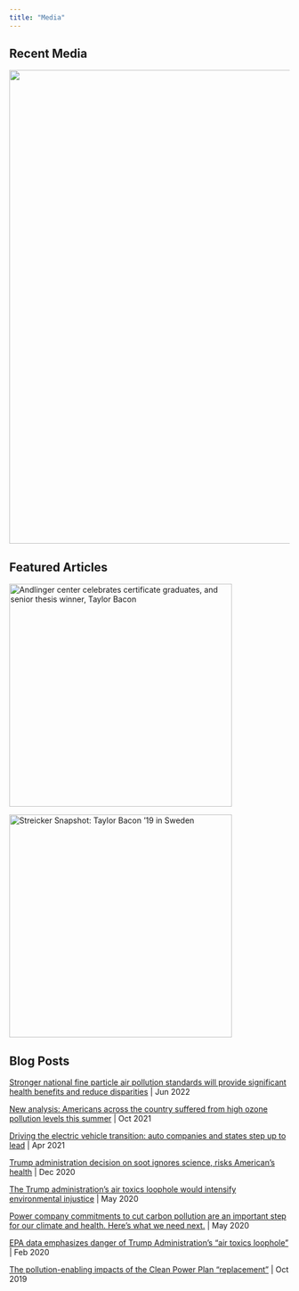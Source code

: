 ```yaml
---
title: "Media"
---
```


## Recent Media
::: {layout-ncol="1"}
[![](meter2.png){width="850"}](https://www.metergroup.com/en/meter-environment/podcast/episode-27-battle-earth-cattle-vs-solar-0)
:::

## Featured Articles

::: {layout="[50,50]"}
[![Andlinger center celebrates certificate graduates, and senior thesis winner, Taylor Bacon](Andlinger.jpg){width="400"}](https://acee.princeton.edu/acee-news/andlinger-center-celebrates-certificate-graduates-and-senior-thesis-winner-taylor-bacon/)

[![Streicker Snapshot: Taylor Bacon '19 in Sweden](stockholm.jpg){width="400"}](https://oip.princeton.edu/news/2019/streicker-snapshot-taylor-bacon-19-sweden)
:::

## Blog Posts

[Stronger national fine particle air pollution standards will provide significant health benefits and reduce disparities](https://globalcleanair.org/environmental-justice/stronger-national-fine-particle-air-pollution-standards-will-provide-significant-health-benefits-and-reduce-disparities/#:~:text=A%20new%20EDF%20report%20finds,communities%20across%20the%20United%20States.) | Jun 2022

[New analysis: Americans across the country suffered from high ozone pollution levels this summer](https://www.edf.org/aggregator/sources/703) | Oct 2021

[Driving the electric vehicle transition: auto companies and states step up to lead](https://business.edf.org/insights/driving-the-electric-vehicle-transition-auto-companies-and-states-step-up-to-lead/) | Apr 2021

[Trump administration decision on soot ignores science, risks American's health](https://blogs.edf.org/climate411/2020/12/07/trump-administration-decision-on-soot-ignores-science-risks-americans-health/?_gl=1*olkjqn*_gcl_au*NjY0NjkwNTc3LjE3MDIwNDkxNTk.*_ga*MjAyNDYzNDM3Mi4xNjk0MTE0Mzc0*_ga_2B3856Y9QW*MTcwMjA0OTE1Ny4xMS4xLjE3MDIwNDk0ODIuNjAuMC4w*_ga_Q5CTTQBJD8*MTcwMjA0OTE1OC4xMS4xLjE3MDIwNDk0ODIuNjAuMC4w) | Dec 2020

[The Trump administration's air toxics loophole would intensify environmental injustice](https://blogs.edf.org/climate411/2020/05/11/the-trump-administrations-air-toxics-loophole-would-intensify-environmental-injustice/?_gl=1*pd2hr*_gcl_au*NjY0NjkwNTc3LjE3MDIwNDkxNTk.*_ga*MjAyNDYzNDM3Mi4xNjk0MTE0Mzc0*_ga_2B3856Y9QW*MTcwMjA0OTE1Ny4xMS4xLjE3MDIwNDk0ODcuNTUuMC4w*_ga_Q5CTTQBJD8*MTcwMjA0OTE1OC4xMS4xLjE3MDIwNDk0ODcuNTUuMC4w) | May 2020

[Power company commitments to cut carbon pollution are an important step for our climate and health. Here's what we need next.](https://blogs.edf.org/climate411/2020/05/05/power-company-commitments-to-cut-carbon-pollution-are-an-important-step-for-our-climate-and-health-heres-what-we-need-next/?_gl=1*olkjqn*_gcl_au*NjY0NjkwNTc3LjE3MDIwNDkxNTk.*_ga*MjAyNDYzNDM3Mi4xNjk0MTE0Mzc0*_ga_2B3856Y9QW*MTcwMjA0OTE1Ny4xMS4xLjE3MDIwNDk0ODIuNjAuMC4w*_ga_Q5CTTQBJD8*MTcwMjA0OTE1OC4xMS4xLjE3MDIwNDk0ODIuNjAuMC4w) | May 2020

[EPA data emphasizes danger of Trump Administration's "air toxics loophole"](https://blogs.edf.org/climate411/2020/02/19/epa-data-emphasizes-danger-of-trump-administrations-air-toxics-loophole/?_gl=1*15q28ho*_gcl_au*NjY0NjkwNTc3LjE3MDIwNDkxNTk.*_ga*MjAyNDYzNDM3Mi4xNjk0MTE0Mzc0*_ga_2B3856Y9QW*MTcwMjA0OTE1Ny4xMS4xLjE3MDIwNDk0OTIuNTAuMC4w*_ga_Q5CTTQBJD8*MTcwMjA0OTE1OC4xMS4xLjE3MDIwNDk0ODcuNTUuMC4w) | Feb 2020

[The pollution-enabling impacts of the Clean Power Plan "replacement"](https://blogs.edf.org/climate411/2019/10/30/the-pollution-enabling-impacts-of-the-clean-power-plan-replacement/?_gl=1*u0qtup*_gcl_au*NjY0NjkwNTc3LjE3MDIwNDkxNTk.*_ga*MjAyNDYzNDM3Mi4xNjk0MTE0Mzc0*_ga_2B3856Y9QW*MTcwMjA0OTE1Ny4xMS4xLjE3MDIwNDk0OTguNDQuMC4w*_ga_Q5CTTQBJD8*MTcwMjA0OTE1OC4xMS4xLjE3MDIwNDk0OTguNDQuMC4w) | Oct 2019




